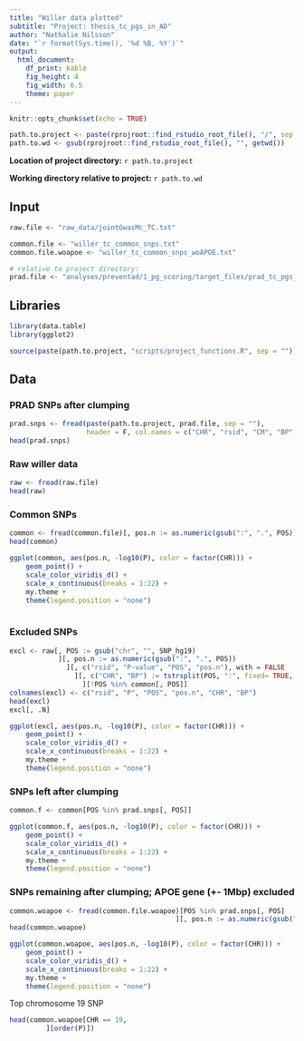 ---
title: "Willer data plotted"
subtitle: "Project: thesis_tc_pgs_in_AD"
author: "Nathalie Nilsson"
date: "`r format(Sys.time(), '%d %B, %Y')`"
output: 
  html_document: 
    df_print: kable
    fig_height: 4
    fig_width: 6.5
    theme: paper
---

```{r setup, include=FALSE}
knitr::opts_chunk$set(echo = TRUE)
```

```{r,echo=FALSE}
path.to.project <- paste(rprojroot::find_rstudio_root_file(), "/", sep = "")
path.to.wd <- gsub(rprojroot::find_rstudio_root_file(), "", getwd())
```
**Location of project directory:** `r path.to.project`

**Working directory relative to project:** `r path.to.wd`

## Input
```{r}
raw.file <- "raw_data/jointGwasMc_TC.txt"

common.file <- "willer_tc_common_snps.txt"
common.file.woapoe <- "willer_tc_common_snps_woAPOE.txt"

# relative to project directory:
prad.file <- "analyses/preventad/1_pg_scoring/target_files/prad_tc_pgs_LDPRUNED.bim"
```

## Libraries
```{r}
library(data.table)
library(ggplot2)

source(paste(path.to.project, "scripts/project_functions.R", sep = ""))
```

## Data

### PRAD SNPs after clumping
```{r}
prad.snps <- fread(paste(path.to.project, prad.file, sep = ""), 
                   header = F, col.names = c("CHR", "rsid", "CM", "BP", "A1", "A2"))[, POS := paste(CHR, BP, sep = ":")]
head(prad.snps)
```

### Raw willer data
```{r}
raw <- fread(raw.file)
head(raw)
```

### Common SNPs
```{r}
common <- fread(common.file)[, pos.n := as.numeric(gsub(":", ".", POS))]
head(common)

ggplot(common, aes(pos.n, -log10(P), color = factor(CHR))) +
    geom_point() +
    scale_color_viridis_d() +
    scale_x_continuous(breaks = 1:22) +
    my.theme +
    theme(legend.position = "none")
    
```

### Excluded SNPs
```{r}
excl <- raw[, POS := gsub("chr", "", SNP_hg19)
            ][, pos.n := as.numeric(gsub(":", ".", POS))
              ][, c("rsid", "P-value", "POS", "pos.n"), with = FALSE
                ][, c("CHR", "BP") := tstrsplit(POS, ":", fixed= TRUE, type.convert = TRUE)
                  ][!POS %in% common[, POS]]
colnames(excl) <- c("rsid", "P", "POS", "pos.n", "CHR", "BP")
head(excl)
excl[, .N]

ggplot(excl, aes(pos.n, -log10(P), color = factor(CHR))) +
    geom_point() +
    scale_color_viridis_d() +
    scale_x_continuous(breaks = 1:22) +
    my.theme +
    theme(legend.position = "none")
```

### SNPs left after clumping
```{r}
common.f <- common[POS %in% prad.snps[, POS]]

ggplot(common.f, aes(pos.n, -log10(P), color = factor(CHR))) +
    geom_point() +
    scale_color_viridis_d() +
    scale_x_continuous(breaks = 1:22) +
    my.theme +
    theme(legend.position = "none")
```

### SNPs remaining after clumping; APOE gene (+- 1Mbp) excluded
```{r}
common.woapoe <- fread(common.file.woapoe)[POS %in% prad.snps[, POS]
                                         ][, pos.n := as.numeric(gsub(":", ".", POS))]
head(common.woapoe)

ggplot(common.woapoe, aes(pos.n, -log10(P), color = factor(CHR))) +
    geom_point() +
    scale_color_viridis_d() +
    scale_x_continuous(breaks = 1:22) +
    my.theme +
    theme(legend.position = "none")
```

Top chromosome 19 SNP
```{r}
head(common.woapoe[CHR == 19, 
         ][order(P)])
```

